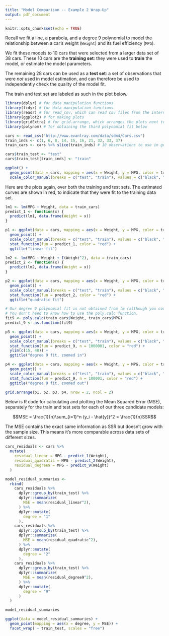```yaml
---
title: "Model Comparison -- Example 2 Wrap-Up"
output: pdf_document
---
```


```r
knitr::opts_chunk$set(echo = TRUE)
```

Recall we fit a line, a parabola, and a degree 9 polynomial to model the relationship between a car's weight (`Weight`) and its fuel efficiency (`MPG`).

We fit these models to 10 cars that were selected from a larger data set of 38 cars.  These 10 cars are the **training set**: they were used to **train** the model, or estimate the model parameters.

The remaining 28 cars can be used as a **test set**: a set of observations that were *not* used in model estimation, and can therefore be used to independently check the quality of the model fit.

The train and test set are labeled as such in the plot below.

```r
library(dplyr) # for data manipulation functions
library(tidyr) # for data manipulation functions
library(readr) # for read_csv, which can read csv files from the internet
library(ggplot2) # for making plots
library(gridExtra) # for grid.arrange, which arranges the plots next to each other
library(polynom) # for obtaining the third polynomial fit below

cars <- read_csv("http://www.evanlray.com/data/sdm4/Cars.csv")
train_inds <- c(1, 6, 8, 14, 15, 16, 21, 32, 33, 37)
train_cars <- cars %>% slice(train_inds) # 10 observations to use in getting fits below.

cars$train_test <- "test"
cars$train_test[train_inds] <- "train"

ggplot() + 
  geom_point(data = cars, mapping = aes(x = Weight, y = MPG, color = train_test)) +
  scale_color_manual(breaks = c("test", "train"), values = c("black", "red"))
```

\newpage

Here are the plots again, over both the training and test sets.  The estimated curves are shown in red, to indicate that they were fit to the training data set.

```r
lm1 <- lm(MPG ~ Weight, data = train_cars)
predict_1 <- function(x) {
  predict(lm1, data.frame(Weight = x))
}

p1 <- ggplot(data = cars, mapping = aes(x = Weight, y = MPG, color = train_test)) + 
  geom_point() +
  scale_color_manual(breaks = c("test", "train"), values = c("black", "red")) +
  stat_function(fun = predict_1, color = "red") +
  ggtitle("linear fit")

lm2 <- lm(MPG ~ Weight + I(Weight^2), data = train_cars)
predict_2 <- function(x) {
  predict(lm2, data.frame(Weight = x))
}

p2 <- ggplot(data = cars, mapping = aes(x = Weight, y = MPG, color = train_test)) + 
  geom_point() +
  scale_color_manual(breaks = c("test", "train"), values = c("black", "red")) +
  stat_function(fun = predict_2, color = "red") +
  ggtitle("quadratic fit")

# Our degree 9 polynomial fit is not obtained from lm (although you could do that too)
# You don't need to know how to use the poly.calc function.
fit9 <- poly.calc(train_cars$Weight, train_cars$MPG)
predict_9 <- as.function(fit9)

p3 <- ggplot(data = cars, mapping = aes(x = Weight, y = MPG, color = train_test)) + 
  geom_point() +
  scale_color_manual(breaks = c("test", "train"), values = c("black", "red")) +
  stat_function(fun = predict_9, n = 1000001, color = "red") +
  ylim(c(15, 40)) +
  ggtitle("degree 9 fit, zoomed in")

p4 <- ggplot(data = cars, mapping = aes(x = Weight, y = MPG, color = train_test)) + 
  geom_point() +
  scale_color_manual(breaks = c("test", "train"), values = c("black", "red")) +
  stat_function(fun = predict_9, n = 100001, color = "red") +
  ggtitle("degree 9 fit, zoomed out")

grid.arrange(p1, p2, p3, p4, nrow = 2, ncol = 2)
```


Below is R code for calculating and plotting the Mean Squared Error (MSE), separately for the train and test sets for each of our three candidate models:

$$MSE = \frac{1}{n}\sum_{i=1}^n (y_i - \hat{y})^2 = \frac{1}{n}SSR$$

The MSE contains the exact same information as SSR but doesn't grow with the sample size.  This means it's more comparable across data sets of different sizes.

```r
cars_residuals <- cars %>%
  mutate(
    residual_linear = MPG - predict_1(Weight),
    residual_quadratic = MPG - predict_2(Weight),
    residual_degree9 = MPG - predict_9(Weight)
  )

model_residual_summaries <- 
  rbind(
    cars_residuals %>%
      dplyr::group_by(train_test) %>%
      dplyr::summarize(
        MSE = mean(residual_linear^2),
      ) %>%
      dplyr::mutate(
        degree = "1"
      ),
    cars_residuals %>%
      dplyr::group_by(train_test) %>%
      dplyr::summarize(
        MSE = mean(residual_quadratic^2),
      ) %>%
      dplyr::mutate(
        degree = "2"
      ),
    cars_residuals %>%
      dplyr::group_by(train_test) %>%
      dplyr::summarize(
        MSE = mean(residual_degree9^2),
      ) %>%
      dplyr::mutate(
        degree = "9"
      )
  )

model_residual_summaries
```

```r
ggplot(data = model_residual_summaries) +
  geom_point(mapping = aes(x = degree, y = MSE)) + 
  facet_wrap( ~ train_test, scales = "free")
```
